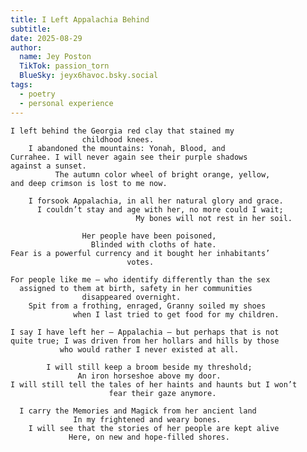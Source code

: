 ```yaml
---
title: I Left Appalachia Behind
subtitle: 
date: 2025-08-29
author:
  name: Jey Poston
  TikTok: passion_torn
  BlueSky: jeyx6havoc.bsky.social
tags:
  - poetry
  - personal experience
---
```


```
I left behind the Georgia red clay that stained my
                childhood knees.
    I abandoned the mountains: Yonah, Blood, and
Currahee. I will never again see their purple shadows
against a sunset.
          The autumn color wheel of bright orange, yellow,
and deep crimson is lost to me now.

    I forsook Appalachia, in all her natural glory and grace.
      I couldn’t stay and age with her, no more could I wait;
                            My bones will not rest in her soil.

                Her people have been poisoned,
                  Blinded with cloths of hate.
Fear is a powerful currency and it bought her inhabitants’
                          votes.

For people like me – who identify differently than the sex
  assigned to them at birth, safety in her communities
                disappeared overnight.
    Spit from a frothing, enraged, Granny soiled my shoes
              when I last tried to get food for my children.

I say I have left her – Appalachia – but perhaps that is not
quite true; I was driven from her hollars and hills by those
           who would rather I never existed at all.

        I will still keep a broom beside my threshold;
               An iron horseshoe above my door.
I will still tell the tales of her haints and haunts but I won’t
                      fear their gaze anymore.

  I carry the Memories and Magick from her ancient land
              In my frightened and weary bones.
    I will see that the stories of her people are kept alive
             Here, on new and hope-filled shores.
```